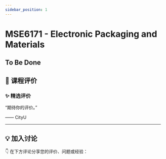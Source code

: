 ```yaml
---
sidebar_position: 1
---
```



# MSE6171 - Electronic Packaging and Materials

## To Be Done

## **💬 课程评价**

### ✨ **精选评价**
<div className={commentStyles.commentBox}>
    <p className={commentStyles.commentText}>
        “期待你的评价。”
    </p>
    <p className={commentStyles.commentAuthor}>—— CityU</p>
</div>

---

## **💡 加入讨论**

👇 在下方评论分享您的评价、问题或经验：
<Utterances />
